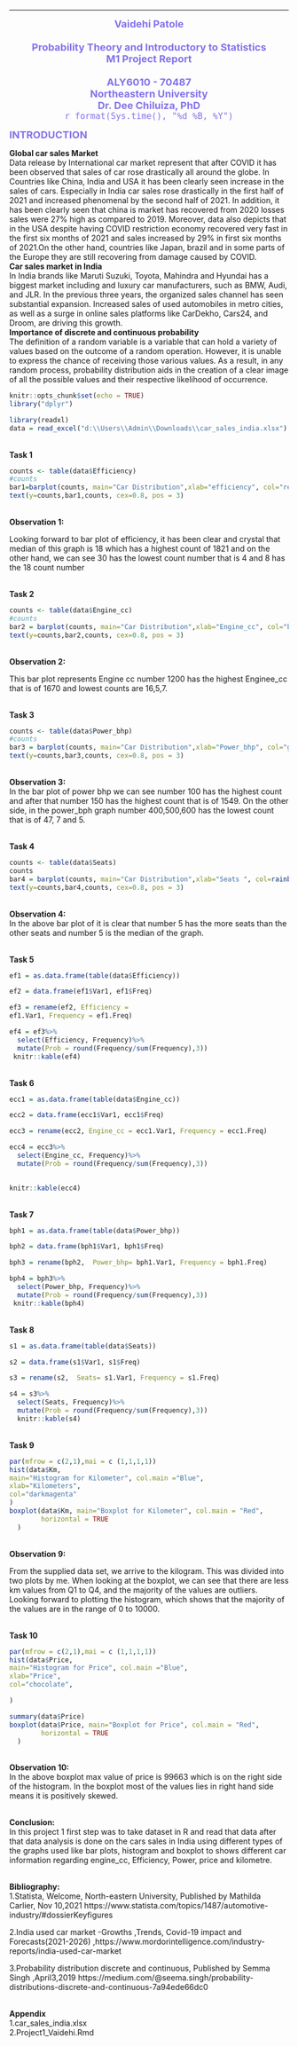 ---


<CENTER>
<FONT SIZE=4, COLOR="#8272E9">
<B>Vaidehi Patole</b>
<BR>
<BR><B>Probability Theory and Introductory to Statistics</B> <BR>
<B>M1 Project Report</B><BR>
<BR>
<B>ALY6010 - 70487 </B>
<BR>
<B>Northeastern University</B>
<BR>
<B>Dr. Dee Chiluiza, PhD</B>
<BR>
`r format(Sys.time(), "%d %B, %Y")`
</CENTER></FONT></B>
<P>
<FONT SIZE=4, COLOR="#8272E9"><B>INTRODUCTION</B></FONT>
<P>

<b>Global car sales Market</b><br>
Data release by International car market represent that after COVID it has been observed that sales of car rose drastically all around the globe. In Countries like China, India and USA it has been clearly seen increase in the sales of cars. Especially in India car sales rose drastically in the first half of 2021 and increased phenomenal by the second half of 2021. In addition, it has been clearly seen that china is market has recovered from 2020 losses sales were 27% high as compared to 2019. Moreover, data also depicts that in the USA despite having COVID restriction economy recovered very fast in the first six months of 2021 and sales increased by 29% in first six months of 2021.On the other hand, countries like Japan, brazil and in some parts of the Europe they are still recovering from damage caused by COVID.<br>
<b>Car sales market in India</b><br>
In India brands like Maruti Suzuki, Toyota, Mahindra and Hyundai has a biggest market including and luxury car manufacturers, such as BMW, Audi, and JLR. In the previous three years, the organized sales channel has seen substantial expansion. Increased sales of used automobiles in metro cities, as well as a surge in online sales platforms like CarDekho, Cars24, and Droom, are driving this growth.
<b><br>Importance of discrete and continuous probability  </b><br>
The definition of a random variable is a variable that can hold a variety of values based on the outcome of a random operation. However, it is unable to express the chance of receiving those various values.
As a result, in any random process, probability distribution aids in the creation of a clear image of all the possible values and their respective likelihood of occurrence.



```{r setup, include=FALSE}
knitr::opts_chunk$set(echo = TRUE)
library("dplyr")
```

```{r}
library(readxl)
data = read_excel("d:\\Users\\Admin\\Downloads\\car_sales_india.xlsx")
```
<b><br>Task 1  </b><br>

```{r}
counts <- table(data$Efficiency)
#counts
bar1=barplot(counts, main="Car Distribution",xlab="efficiency", col="red", ylim= c(0,2000))
text(y=counts,bar1,counts, cex=0.8, pos = 3)

```
<b><br>Observation 1:</b><br>

Looking forward to bar plot of efficiency, it has been clear and crystal that median of this graph is 18 which has a highest count of 1821 and on the other hand, we can see 30 has the lowest count number that is 4 and 8 has the 18 count number


<b><br>Task 2  </b><br>
```{r}
counts <- table(data$Engine_cc)
#counts
bar2 = barplot(counts, main="Car Distribution",xlab="Engine_cc", col="blue",ylim= c(0,2000), las=2)
text(y=counts,bar2,counts, cex=0.8, pos = 3)

```
<b><br>Observation 2:</b><br>


This bar plot represents Engine cc number 1200 has the highest Enginee_cc that is of 1670 and lowest counts are 16,5,7.


<b><br>Task 3  </b><br>
```{r}
counts <- table(data$Power_bhp)
#counts
bar3 = barplot(counts, main="Car Distribution",xlab="Power_bhp", col="green",ylim= c(0,3500) )
text(y=counts,bar3,counts, cex=0.8, pos = 3)

```
<b><br>Observation 3:</b><br>
In the bar plot of power bhp we can see number 100 has the highest count and after that number 150 has the highest count that is of 1549. On the other side, in the power_bph graph number 400,500,600 has the lowest count that is of 47, 7 and 5.

<b><br>Task 4  </b><br>
```{r}
counts <- table(data$Seats)
counts
bar4 = barplot(counts, main="Car Distribution",xlab="Seats ", col=rainbow(6) ,ylim = c(0,5500) )
text(y=counts,bar4,counts, cex=0.8, pos = 3)

```
<b><br>Observation 4:</b><br>
In the above bar plot of it is clear that number 5 has the more seats than the other seats and number 5 is the median of the graph.



<b><br>Task 5 </b><br>
```{r}
 


ef1 = as.data.frame(table(data$Efficiency))

ef2 = data.frame(ef1$Var1, ef1$Freq)

ef3 = rename(ef2, Efficiency = 
ef1.Var1, Frequency = ef1.Freq)

ef4 = ef3%>%
  select(Efficiency, Frequency)%>%
  mutate(Prob = round(Frequency/sum(Frequency),3))
 knitr::kable(ef4)
```


<b><br>Task 6 </b><br>

```{r}

ecc1 = as.data.frame(table(data$Engine_cc))

ecc2 = data.frame(ecc1$Var1, ecc1$Freq)

ecc3 = rename(ecc2, Engine_cc = ecc1.Var1, Frequency = ecc1.Freq)

ecc4 = ecc3%>%
  select(Engine_cc, Frequency)%>%
  mutate(Prob = round(Frequency/sum(Frequency),3))
  

knitr::kable(ecc4)

```
<b><br>Task 7  </b><br>
```{r}

bph1 = as.data.frame(table(data$Power_bhp))

bph2 = data.frame(bph1$Var1, bph1$Freq)

bph3 = rename(bph2,  Power_bhp= bph1.Var1, Frequency = bph1.Freq)

bph4 = bph3%>%
  select(Power_bhp, Frequency)%>%
  mutate(Prob = round(Frequency/sum(Frequency),3))
 knitr::kable(bph4)
```

<b><br>Task 8 </b><br>
```{r}

s1 = as.data.frame(table(data$Seats))

s2 = data.frame(s1$Var1, s1$Freq)

s3 = rename(s2,  Seats= s1.Var1, Frequency = s1.Freq)

s4 = s3%>%
  select(Seats, Frequency)%>%
  mutate(Prob = round(Frequency/sum(Frequency),3))
  knitr::kable(s4)

```
<b><br>Task 9 </b><br>
```{r}
par(mfrow = c(2,1),mai = c (1,1,1,1))
hist(data$Km,
main="Histogram for Kilometer", col.main ="Blue",
xlab="Kilometers",
col="darkmagenta"
)
boxplot(data$Km, main="Boxplot for Kilometer", col.main = "Red",
        horizontal = TRUE
  )


```
<b><br>Observation 9:</b><br>

From the supplied data set, we arrive to the kilogram. This was divided into two plots by me. When looking at the boxplot, we can see that there are less km values from Q1 to Q4, and the majority of the values are outliers.
Looking forward to plotting the histogram, which shows that the majority of the values are in the range of 0 to 10000.

<b><br>Task 10 </b><br>


```{r}
par(mfrow = c(2,1),mai = c (1,1,1,1))
hist(data$Price,
main="Histogram for Price", col.main ="Blue",
xlab="Price",
col="chocolate",

)

summary(data$Price)
boxplot(data$Price, main="Boxplot for Price", col.main = "Red",
        horizontal = TRUE
  )
```

<b><br>Observation 10:</b><br>
In the above boxplot max value of price is 99663 which is on the right side of the histogram. In the boxplot most of the values lies in right hand side means it is positively skewed.

<b><br>Conclusion:</b><br>
In this project 1 first step was to take dataset in R and read that data after that data analysis is done on the cars sales in India using different types of the graphs used like bar plots, histogram and boxplot to shows different car information regarding engine_cc, Efficiency, Power, price and kilometre.

<b><br>Bibliography:</b><br>
1.Statista, Welcome, North-eastern University, Published by Mathilda Carlier, Nov 10,2021 https://www.statista.com/topics/1487/automotive-industry/#dossierKeyfigures

2.India used car market -Growths ,Trends, Covid-19 impact and Forecasts(2021-2026) ,https://www.mordorintelligence.com/industry-reports/india-used-car-market

3.Probability distribution discrete and continuous, Published by Semma Singh ,April3,2019 https://medium.com/@seema.singh/probability-distributions-discrete-and-continuous-7a94ede66dc0

<b><br>Appendix</b><br>
1.car_sales_india.xlsx<br>
2.Project1_Vaidehi.Rmd




